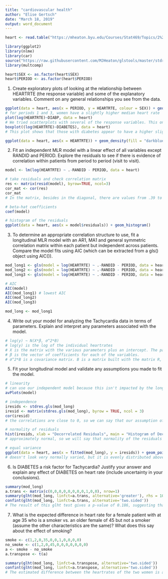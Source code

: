 ```yaml
---
title: "cardiovascular health"
author: "Elise Gertsch"
date: "March 18, 2019"
output: word_document
---
```


```r
heart <- read.table("https://mheaton.byu.edu/Courses/Stat469/Topics/2%20-%20TemporalCorrelation/2%20-%20Longitudinal/HWCaseStudy/Data/Tachycardia.txt", header = TRUE)

library(ggplot2)
library(nlme)
library(car)
source("https://raw.githubusercontent.com/MJHeaton/glstools/master/stdres.gls.R")
library(multcomp)

heart$SEX <- as.factor(heart$SEX)
heart$PERIOD <- as.factor(heart$PERIOD)
```

1. Create exploratory plots of looking at the relationship between HEARTRTE (the response variable) and some of the explanatory variables. Comment on any general relationships you see from the data.
```r
ggplot(data = heart, aes(x = PERIOD, y = HEARTRTE, colour = SEX)) + geom_boxplot() + scale_color_hue(labels = c("Male", "Female")) + ylab("Heart Rate") + ggtitle("Heart Rate by Period and Sex")
# for periods 1 and 3, women have a slightly higher median heart rate
plot(log(HEARTRTE)~DIABP, data = heart)
# We tried scatterplots with several of the response variables. This one shows a slight increase in heartrate as blood pressure increases.
boxplot((log(HEARTRTE)~DIABETES), data = heart)
# This plot shows that those with diabetes appear to have a higher slightly higher heartrate than those without diabetes. The hypothesized result will be evaluated more later on.

ggplot(data = heart, aes(x = HEARTRTE)) + geom_density(fill = "darkblue")
```

2. Fit an independent MLR model with a linear effect of all variables except RANDID and PERIOD. Explore the residuals to see if there is evidence of correlation within patients from period to period (visit to visit).
```r
model <- lm(log(HEARTRTE) ~ .-RANDID - PERIOD, data = heart)

# take residuals and check correlation matrix
res <- matrix(resid(model), byrow=TRUE, ncol=3)
cor_mat <- cor(res)
cor_mat
# In the matrix, besides in the diagonal, there are values from .39 to .5. There apparently is some correlation between the same patients in different periods.

# beta-hat coefficients
coef(model)

# histogram of the residuals
ggplot(data = heart, aes(x = model$residuals)) + geom_histogram()
```

3. To determine an appropriate correlation structure to use, fit a longitudinal MLR model with an AR1, MA1 and general symmetric correlation matrix within each patient but independent across patients. Compare the model fits using AIC (which can be extracted from a gls() object using AIC()).
```r
mod_long1 <- gls(model = log(HEARTRTE) ~ .-RANDID - PERIOD, data = heart, corSymm(form =~ 1 | RANDID), method = "ML")
mod_long2 <- gls(model = log(HEARTRTE) ~ .-RANDID - PERIOD, data = heart, corAR1(form =~ 1 | RANDID), method = "ML")
mod_long3 <- gls(model = log(HEARTRTE) ~ .-RANDID - PERIOD, data = heart, corARMA(form =~ 1 | RANDID, p = 0, q = 1), method = "ML") #ARIMA with p = 0 and q = 1

# AIC
AIC(model)
AIC(mod_long1) # lowest AIC
AIC(mod_long2)
AIC(mod_long3)

mod_long <- mod_long1
```

4. Write out your model for analyzing the Tachycardia data in terms of parameters. Explain and interpret any parameters associated with the model.
```r
# log(y) ~ N(X*β, σ^2*B)
# log(y) is the log of the individual heartrates
# X is the matrix with the various parameters plus an intercept. The parameters include age, currently smoking, blood pressure, sex, etc. Some are quantitative and some are categorical or factors.
# β is the vector of coefficients for each of the variables.
# σ^2*B is a covariance matrix. B is a matrix built with the matrix R, the correlation matrix built earlier in step 2, as the diagonals. This is to take into account the correlation between the different periods of the patients and decorrelate them so the assumption of independence may be used. 

```

5. Fit your longitudinal model and validate any assumptions you made to fit the model.
```r
# linearity 
# can use our independent model because this isn't impacted by the longitudinal nature of the data
avPlots(model)

# independence
iresids <- stdres.gls(mod_long)
iresid <- matrix(stdres.gls(mod_long), byrow = TRUE, ncol = 3)
cor(iresid)
# the correlations are close to 0, so we can say that our assumption of independence is met

# normality of residuals
hist(iresids, xlab = "Decorrelated Residuals", main = "Histogram of Decorrelated Residuals")
# approximately normal, so we will say that normality of the residuals is met

# equal variance
ggplot(data = heart, aes(x = fitted(mod_long), y = iresids)) + geom_point() + geom_hline(yintercept = 0, col = "red")
# doesn't look very normally varied, but it is evenly distributed above and below 0 

```
6. Is DIABETES a risk factor for Tachycardia? Justify your answer and explain any effect of DIABETES on heart rate (include uncertainty in your conclusions).
```r
summary(mod_long)
a.trans <- matrix(c(0,0,0,0,0,0,0,0,1,0,0), nrow=1)
summary(glht(mod_long, linfct=a.trans, alternative='greater'), rhs = 100)
confint(glht(mod_long, linfct=a.trans, alternative='two.sided'))
# The result of this glht test gives a p-value of 0.186, suggesting that diabetes does not necessarily contribute to Tachycardia. Also, the resultant confidence interval of -0.013 to 0.035 contains 0. Thus we cannot declare that diabetes is a risk factor.
```
7. What is the expected difference in heart rate for a female patient with at age 35 who is a smoker vs. an older female of 45 but not a smoker (assume the other characteristics are the same)? What does this say about the effect of smoking?
```r
smoke <- c(1,2,0,35,0,0,1,0,0,0,0)
no_smoke <- c(1,2,0,45,0,0,0,0,0,0,0)
a <- smoke - no_smoke
a.transpose <- t(a)

summary(glht(mod_long, linfct=a.transpose, alternative='two.sided'))
confint(glht(mod_long, linfct=a.transpose, alternative='two.sided'))
# The estimated difference between the heartrates of the two women is about 0.02%. With the confidence interval of 0.0098 to 0.0304. The woman who smokes is the one with the higher rate. This suggests that smoking will likely increase heartrate and contributes to Tachycardia, especially considering that she is 10 years younger than the woman who does not smoke, and that age results in a very small p-value in the model summary suggesting that age does contribute somewhat to Tachycardia.
```







